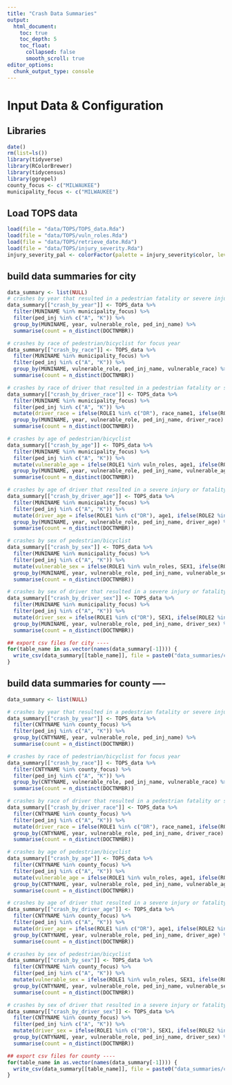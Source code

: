 ```yaml
---
title: "Crash Data Summaries"
output:
  html_document:
    toc: true
    toc_depth: 5
    toc_float:
      collapsed: false
      smooth_scroll: true
editor_options:
  chunk_output_type: console
---
```



# Input Data & Configuration

## Libraries
```r
date()
rm(list=ls())
library(tidyverse)
library(RColorBrewer)
library(tidycensus)
library(ggrepel)
county_focus <- c("MILWAUKEE")
municipality_focus <- c("MILWAUKEE")
```

## Load TOPS data
```r
load(file = "data/TOPS/TOPS_data.Rda")
load(file = "data/TOPS/vuln_roles.Rda")
load(file = "data/TOPS/retrieve_date.Rda")
load(file = "data/TOPS/injury_severity.Rda")
injury_severity_pal <- colorFactor(palette = injury_severity$color, levels = injury_severity$InjSevName)

```

## build data summaries for city
```r

data_summary <- list(NULL)
# crashes by year that resulted in a pedestrian fatality or severe injury
data_summary[["crash_by_year"]] <- TOPS_data %>%
  filter(MUNINAME %in% municipality_focus) %>%
  filter(ped_inj %in% c("A", "K")) %>%
  group_by(MUNINAME, year, vulnerable_role, ped_inj_name) %>%
  summarise(count = n_distinct(DOCTNMBR))

# crashes by race of pedestrian/bicyclist for focus year
data_summary[["crash_by_race"]] <- TOPS_data %>%
  filter(MUNINAME %in% municipality_focus) %>%
  filter(ped_inj %in% c("A", "K")) %>%
  group_by(MUNINAME, vulnerable_role, ped_inj_name, vulnerable_race) %>%
  summarise(count = n_distinct(DOCTNMBR))

# crashes by race of driver that resulted in a pedestrian fatality or severe injury
data_summary[["crash_by_driver_race"]] <- TOPS_data %>%
  filter(MUNINAME %in% municipality_focus) %>%
  filter(ped_inj %in% c("A", "K")) %>%
  mutate(driver_race = ifelse(ROLE1 %in% c("DR"), race_name1, ifelse(ROLE2 %in% c("DR"), race_name2, NA))) %>%
  group_by(MUNINAME, year, vulnerable_role, ped_inj_name, driver_race) %>%
  summarise(count = n_distinct(DOCTNMBR))

# crashes by age of pedestrian/bicyclist
data_summary[["crash_by_age"]] <- TOPS_data %>%
  filter(MUNINAME %in% municipality_focus) %>%
  filter(ped_inj %in% c("A", "K")) %>%
  mutate(vulnerable_age = ifelse(ROLE1 %in% vuln_roles, age1, ifelse(ROLE2 %in% vuln_roles, age2, NA))) %>%
  group_by(MUNINAME, year, vulnerable_role, ped_inj_name, vulnerable_age) %>%
  summarise(count = n_distinct(DOCTNMBR))

# crashes by age of driver that resulted in a severe injury or fatality of a pedestrian/bicyclist
data_summary[["crash_by_driver_age"]] <- TOPS_data %>%
  filter(MUNINAME %in% municipality_focus) %>%
  filter(ped_inj %in% c("A", "K")) %>%
  mutate(driver_age = ifelse(ROLE1 %in% c("DR"), age1, ifelse(ROLE2 %in% c("DR"), age2, NA))) %>%
  group_by(MUNINAME, year, vulnerable_role, ped_inj_name, driver_age) %>%
  summarise(count = n_distinct(DOCTNMBR))

# crashes by sex of pedestrian/bicyclist
data_summary[["crash_by_sex"]] <- TOPS_data %>%
  filter(MUNINAME %in% municipality_focus) %>%
  filter(ped_inj %in% c("A", "K")) %>%
  mutate(vulnerable_sex = ifelse(ROLE1 %in% vuln_roles, SEX1, ifelse(ROLE2 %in% vuln_roles, SEX1, NA))) %>%
  group_by(MUNINAME, year, vulnerable_role, ped_inj_name, vulnerable_sex) %>%
  summarise(count = n_distinct(DOCTNMBR))

# crashes by sex of driver that resulted in a severe injury or fatality of a pedestrian/bicyclist
data_summary[["crash_by_driver_sex"]] <- TOPS_data %>%
  filter(MUNINAME %in% municipality_focus) %>%
  filter(ped_inj %in% c("A", "K")) %>%
  mutate(driver_sex = ifelse(ROLE1 %in% c("DR"), SEX1, ifelse(ROLE2 %in% c("DR"), SEX2, NA))) %>%
  group_by(MUNINAME, year, vulnerable_role, ped_inj_name, driver_sex) %>%
  summarise(count = n_distinct(DOCTNMBR))

## export csv files for city ----
for(table_name in as.vector(names(data_summary[-1]))) {
  write_csv(data_summary[[table_name]], file = paste0("data_summaries/city/",table_name, ".csv"))
}
```


## build data summaries for county ----
```r

data_summary <- list(NULL)

# crashes by year that resulted in a pedestrian fatality or severe injury
data_summary[["crash_by_year"]] <- TOPS_data %>%
  filter(CNTYNAME %in% county_focus) %>%
  filter(ped_inj %in% c("A", "K")) %>%
  group_by(CNTYNAME, year, vulnerable_role, ped_inj_name) %>%
  summarise(count = n_distinct(DOCTNMBR))

# crashes by race of pedestrian/bicyclist for focus year
data_summary[["crash_by_race"]] <- TOPS_data %>%
  filter(CNTYNAME %in% county_focus) %>%
  filter(ped_inj %in% c("A", "K")) %>%
  group_by(CNTYNAME, vulnerable_role, ped_inj_name, vulnerable_race) %>%
  summarise(count = n_distinct(DOCTNMBR))

# crashes by race of driver that resulted in a pedestrian fatality or severe injury
data_summary[["crash_by_driver_race"]] <- TOPS_data %>%
  filter(CNTYNAME %in% county_focus) %>%
  filter(ped_inj %in% c("A", "K")) %>%
  mutate(driver_race = ifelse(ROLE1 %in% c("DR"), race_name1, ifelse(ROLE2 %in% c("DR"), race_name2, NA))) %>%
  group_by(CNTYNAME, year, vulnerable_role, ped_inj_name, driver_race) %>%
  summarise(count = n_distinct(DOCTNMBR))

# crashes by age of pedestrian/bicyclist
data_summary[["crash_by_age"]] <- TOPS_data %>%
  filter(CNTYNAME %in% county_focus) %>%
  filter(ped_inj %in% c("A", "K")) %>%
  mutate(vulnerable_age = ifelse(ROLE1 %in% vuln_roles, age1, ifelse(ROLE2 %in% vuln_roles, age2, NA))) %>%
  group_by(CNTYNAME, year, vulnerable_role, ped_inj_name, vulnerable_age) %>%
  summarise(count = n_distinct(DOCTNMBR))

# crashes by age of driver that resulted in a severe injury or fatality of a pedestrian/bicyclist
data_summary[["crash_by_driver_age"]] <- TOPS_data %>%
  filter(CNTYNAME %in% county_focus) %>%
  filter(ped_inj %in% c("A", "K")) %>%
  mutate(driver_age = ifelse(ROLE1 %in% c("DR"), age1, ifelse(ROLE2 %in% c("DR"), age2, NA))) %>%
  group_by(CNTYNAME, year, vulnerable_role, ped_inj_name, driver_age) %>%
  summarise(count = n_distinct(DOCTNMBR))

# crashes by sex of pedestrian/bicyclist
data_summary[["crash_by_sex"]] <- TOPS_data %>%
  filter(CNTYNAME %in% county_focus) %>%
  filter(ped_inj %in% c("A", "K")) %>%
  mutate(vulnerable_sex = ifelse(ROLE1 %in% vuln_roles, SEX1, ifelse(ROLE2 %in% vuln_roles, SEX1, NA))) %>%
  group_by(CNTYNAME, year, vulnerable_role, ped_inj_name, vulnerable_sex) %>%
  summarise(count = n_distinct(DOCTNMBR))

# crashes by sex of driver that resulted in a severe injury or fatality of a pedestrian/bicyclist
data_summary[["crash_by_driver_sex"]] <- TOPS_data %>%
  filter(CNTYNAME %in% county_focus) %>%
  filter(ped_inj %in% c("A", "K")) %>%
  mutate(driver_sex = ifelse(ROLE1 %in% c("DR"), SEX1, ifelse(ROLE2 %in% c("DR"), SEX2, NA))) %>%
  group_by(CNTYNAME, year, vulnerable_role, ped_inj_name, driver_sex) %>%
  summarise(count = n_distinct(DOCTNMBR))

## export csv files for county ----
for(table_name in as.vector(names(data_summary[-1]))) {
  write_csv(data_summary[[table_name]], file = paste0("data_summaries/county/",table_name, ".csv"))
}
```


